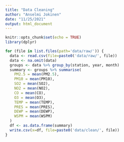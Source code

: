 ```yaml
---
title: "Data Cleaning"
author: "Anselmi Jokinen"
date: "11/25/2021"
output: html_document
---
```


```r
knitr::opts_chunk$set(echo = TRUE)
library(dplyr)
```

```r
for (file in list.files(path='data/raw/')) {
  data <- read.csv(file=paste0('data/raw/', file))
  data <- na.omit(data)
  groups <- data %>% group_by(station, year, month)
  summary <- groups %>% summarise(
    PM2.5 = mean(PM2.5),
    PM10 = mean(PM10),
    SO2 = mean(SO2),
    NO2 = mean(NO2),
    CO = mean(CO),
    O3 = mean(O3),
    TEMP = mean(TEMP),
    PRES = mean(PRES),
    DEWP = mean(DEWP),
    WSPM = mean(WSPM)
  )
  df <- as.data.frame(summary)
  write.csv(x=df, file=paste0('data/clean/', file))
}
```
